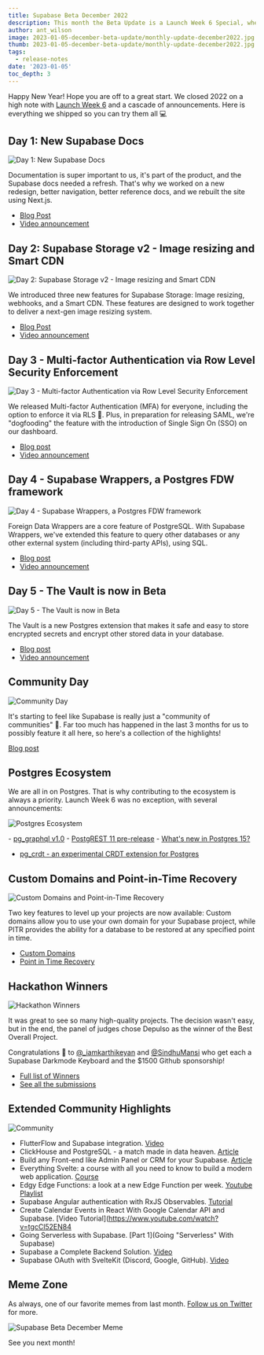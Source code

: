 ```yaml
---
title: Supabase Beta December 2022
description: This month the Beta Update is a Launch Week 6 Special, where we review the cascade of announcements.
author: ant_wilson
image: 2023-01-05-december-beta-update/monthly-update-december2022.jpg
thumb: 2023-01-05-december-beta-update/monthly-update-december2022.jpg
tags:
  - release-notes
date: '2023-01-05'
toc_depth: 3
---
```


Happy New Year! Hope you are off to a great start. We closed 2022 on a high note with [Launch Week 6](https://supabase.com/launch-week) and a cascade of announcements. Here is everything we shipped so you can try them all 💻

## Day 1: New Supabase Docs

![Day 1: New Supabase Docs](/images/blog/2023-01-05-december-beta-update/docs.jpg)

Documentation is super important to us, it's part of the product, and the Supabase docs needed a refresh. That's why we worked on a new redesign, better navigation, better reference docs, and we rebuilt the site using Next.js.

- [Blog Post](https://supabase.com/blog/new-supabase-docs-built-with-nextjs)
- [Video announcement](https://www.youtube.com/watch?v=Q1Amk6iDlF8)

## Day 2: Supabase Storage v2 - Image resizing and Smart CDN

![Day 2: Supabase Storage v2 - Image resizing and Smart CDN](/images/blog/2023-01-05-december-beta-update/storage-v2-image-rezising.jpg)

We introduced three new features for Supabase Storage: Image resizing, webhooks, and a Smart CDN. These features are designed to work together to deliver a next-gen image resizing system.

- [Blog Post](https://supabase.com/blog/storage-image-resizing-smart-cdn)
- [Video announcement](https://www.youtube.com/watch?v=NpEl20iuOtg)

## Day 3 - Multi-factor Authentication via Row Level Security Enforcement

![Day 3 - Multi-factor Authentication via Row Level Security Enforcement](/images/blog/2023-01-05-december-beta-update/multi-factor-authentication.png)

We released Multi-factor Authentication (MFA) for everyone, including the option to enforce it via RLS 🔐. Plus, in preparation for releasing SAML, we're "dogfooding" the feature with the introduction of Single Sign On (SSO) on our dashboard.

- [Blog post](https://supabase.com/blog/mfa-auth-via-rls)
- [Video announcement](https://www.youtube.com/watch?v=He7LI2mv9v0)

## Day 4 - Supabase Wrappers, a Postgres FDW framework

![Day 4 - Supabase Wrappers, a Postgres FDW framework](/images/blog/2023-01-05-december-beta-update/supabase-wrappers.jpg)

Foreign Data Wrappers are a core feature of PostgreSQL. With Supabase Wrappers, we've extended this feature to query other databases or any other external system (including third-party APIs), using SQL.

- [Blog post](https://supabase.com/blog/postgres-foreign-data-wrappers-rust)
- [Video announcement](https://www.youtube.com/watch?v=QA2qC5F-4OU)

## Day 5 - The Vault is now in Beta

![Day 5 - The Vault is now in Beta](/images/blog/2023-01-05-december-beta-update/vault.jpg)

The Vault is a new Postgres extension that makes it safe and easy to store encrypted secrets and encrypt other stored data in your database.

- [Blog post](https://supabase.com/blog/vault-now-in-beta)
- [Video announcement](https://www.youtube.com/watch?v=QHLPNDrdN2w)

## Community Day

![Community Day](/images/blog/2023-01-05-december-beta-update/community.jpg)

It's starting to feel like Supabase is really just a "community of communities" 🤗. Far too much has happened in the last 3 months for us to possibly feature it all here, so here's a collection of the highlights!

[Blog post](https://supabase.com/blog/launch-week-6-community-day)

## Postgres Ecosystem

We are all in on Postgres. That is why contributing to the ecosystem is always a priority. Launch Week 6 was no exception, with several announcements:

![Postgres Ecosystem](/images/blog/2023-01-05-december-beta-update/postgres-ecosystem.jpg)

- [pg_graphql v1.0](https://supabase.com/blog/pg-graphql-v1)
- [PostgREST 11 pre-release](https://supabase.com/blog/postgrest-11-prerelease)
- [What's new in Postgres 15\?](https://supabase.com/blog/new-in-postgres-15)
- [pg_crdt - an experimental CRDT extension for Postgres](https://supabase.com/blog/postgres-crdt)

## Custom Domains and Point-in-Time Recovery

![Custom Domains and Point-in-Time Recovery](/images/blog/2023-01-05-december-beta-update/custom-domains-pitr.jpg)

Two key features to level up your projects are now available: Custom domains allow you to use your own domain for your Supabase project, while PITR provides the ability for a database to be restored at any specified point in time.

- [Custom Domains](https://supabase.com/blog/custom-domain-names)
- [Point in Time Recovery](https://supabase.com/blog/postgres-point-in-time-recovery)

## Hackathon Winners

![Hackathon Winners](/images/blog/2023-01-05-december-beta-update/lw-6-hackathon.jpg)

It was great to see so many high-quality projects. The decision wasn't easy, but in the end, the panel of judges chose Depulso as the winner of the Best Overall Project.

Congratulations 👏 to [@_iamkarthikeyan](https://twitter.com/_iamkarthikeyan) and [@SindhuMansi](https://twitter.com/SindhuMansi) who get each a Supabase Darkmode Keyboard and the $1500 Github sponsorship!

- [Full list of Winners](https://supabase.com/blog/launch-week-6-hackathon-winners)
- [See all the submissions](https://www.madewithsupabase.com/launch-week-6)

## Extended Community Highlights

![Community](/images/blog/2022-june/community.jpg)

- FlutterFlow and Supabase integration. [Video](https://www.youtube.com/watch?v=hw9Q-NjASbU)
- ClickHouse and PostgreSQL - a match made in data heaven. [Article](https://clickhouse.com/blog/migrating-data-between-clickhouse-postgres)
- Build any Front-end like Admin Panel or CRM for your Supabase. [Article](https://blog.jetadmin.io/how-to-build-any-front-end-such-as-admin-panel-or-crm-for-your-supabase-in-minutes/)
- Everything Svelte: a course with all you need to know to build a modern web application. [Course](https://www.everythingsvelte.com/)
- Edgy Edge Functions: a look at a new Edge Function per week. [Youtube Playlist](https://www.youtube.com/playlist?list=PL5S4mPUpp4OulD3olUW8Eq1IYKpUbk5Ob)
- Supabase Angular authentication with RxJS Observables. [Tutorial](https://dev.to/kylerummens/supabase-angular-authentication-with-rxjs-observables-3d0f)
- Create Calendar Events in React With Google Calendar API and Supabase. [Video Tutorial](https://www.youtube.com/watch?v=tgcCl52EN84
- Going Serverless with Supabase. [Part 1](Going "Serverless" With Supabase)
- Supabase a Complete Backend Solution. [Video](https://www.youtube.com/watch?v=Ve0qE55fw0Y)
- Supabase OAuth with SvelteKit (Discord, Google, GitHub). [Video](https://www.youtube.com/watch?v=KfezTtt2GsA)

## Meme Zone

As always, one of our favorite memes from last month. [Follow us on Twitter](https://twitter.com/supabase) for more.

![Supabase Beta December Meme](/images/blog/2023-01-05-december-beta-update/beta-update-december-meme.jpeg)

See you next month!
